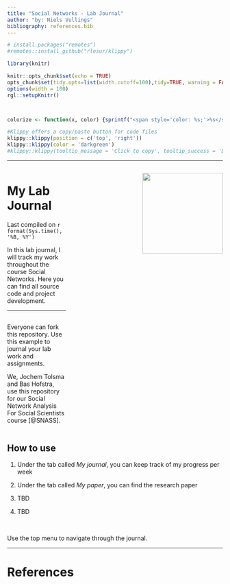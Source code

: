 ```yaml
---
title: "Social Networks - Lab Journal"
author: "by: Niels Vullings"
bibliography: references.bib
---
```


```r
# install.packages("remotes")
#remotes::install_github("rlesur/klippy")
```

```r
library(knitr)

knitr::opts_chunk$set(echo = TRUE)
opts_chunk$set(tidy.opts=list(width.cutoff=100),tidy=TRUE, warning = FALSE, message = FALSE,comment = "#>", cache=TRUE, class.source=c("test"), class.output=c("test2"))
options(width = 100)
rgl::setupKnitr()



colorize <- function(x, color) {sprintf("<span style='color: %s;'>%s</span>", color, x) }

```

```r
#Klippy offers a copy/paste button for code files
klippy::klippy(position = c('top', 'right'))
klippy::klippy(color = 'darkgreen')
#klippy::klippy(tooltip_message = 'Click to copy', tooltip_success = 'Done')
```

------------------------------------------------------------------------

::: columns
::: {.column width="50%"}
# My Lab Journal

Last compiled on `r format(Sys.time(), '%B, %Y')`

In this lab journal, I will track my work throughout the course Social Networks. Here you can find all source code and project development. <br>

------------------------------------------------------------------------

## 

Everyone can fork this repository. Use this example to journal your lab work and assignments.

We, Jochem Tolsma and Bas Hofstra, use this repository for our Social Network Analysis For Social Scientists course [@SNASS].
:::

::: {.column width="50%"}
:::
![](images/picture_labjournal-01.png){width="188"}
:::

## How to use

1.  Under the tab called *My journal*, you can keep track of my progress per week

2.  Under the tab called *My paper*, you can find the research paper

3.  TBD

4.  TBD

<br>

Use the top menu to navigate through the journal.

------------------------------------------------------------------------

# References
